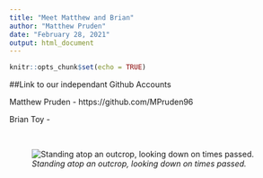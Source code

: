 ```yaml
---
title: "Meet Matthew and Brian"
author: "Matthew Pruden"
date: "February 28, 2021"
output: html_document
---
```


```r
knitr::opts_chunk$set(echo = TRUE)
```


##Link to our independant Github Accounts

Matthew Pruden - https://github.com/MPruden96

Brian Toy - 

<br>

![_Standing atop an outcrop, looking down on times passed._](DinosaurProvincialPark.jpg)
